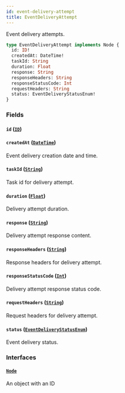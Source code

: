```yaml
---
id: event-delivery-attempt
title: EventDeliveryAttempt
---
```



Event delivery attempts.

```graphql
type EventDeliveryAttempt implements Node {
  id: ID!
  createdAt: DateTime!
  taskId: String
  duration: Float
  response: String
  responseHeaders: String
  responseStatusCode: Int
  requestHeaders: String
  status: EventDeliveryStatusEnum!
}
```


### Fields

#### `id` ([`ID`](../../../developer/api-reference/scalars/id))




#### `createdAt` ([`DateTime`](../../../developer/api-reference/scalars/date-time))

Event delivery creation date and time.


#### `taskId` ([`String`](../../../developer/api-reference/scalars/string))

Task id for delivery attempt.


#### `duration` ([`Float`](../../../developer/api-reference/scalars/float))

Delivery attempt duration.


#### `response` ([`String`](../../../developer/api-reference/scalars/string))

Delivery attempt response content.


#### `responseHeaders` ([`String`](../../../developer/api-reference/scalars/string))

Response headers for delivery attempt.


#### `responseStatusCode` ([`Int`](../../../developer/api-reference/scalars/int))

Delivery attempt response status code.


#### `requestHeaders` ([`String`](../../../developer/api-reference/scalars/string))

Request headers for delivery attempt.


#### `status` ([`EventDeliveryStatusEnum`](../../../developer/api-reference/enums/event-delivery-status-enum))

Event delivery status.


### Interfaces

#### [`Node`](../../../developer/api-reference/interfaces/node) 

An object with an ID




